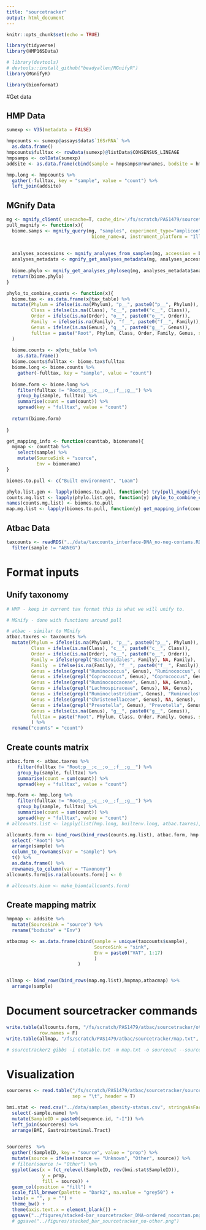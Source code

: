 ```yaml
---
title: "sourcetracker"
output: html_document
---
```


```r
knitr::opts_chunk$set(echo = TRUE)

library(tidyverse)
library(HMP16SData)

# library(devtools)
# devtools::install_github("beadyallen/MGnifyR")
library(MGnifyR)

library(biomformat)
```

#Get data

## HMP Data

```r

sumexp <- V35(metadata = FALSE)

hmpcounts <- sumexp@assays$data$`16SrRNA` %>%
  as.data.frame()
hmpcounts$fulltax <- rowData(sumexp)@listData$CONSENSUS_LINEAGE
hmpsamps <- colData(sumexp)
addsite <- as.data.frame(cbind(sample = hmpsamps@rownames, bodsite = hmpsamps@listData$HMP_BODY_SITE))

hmp.long <- hmpcounts %>%
  gather(-fulltax, key = "sample", value = "count") %>%
  left_join(addsite)

```

## MGnify Data
```r
mg <- mgnify_client( usecache=T, cache_dir='/fs/scratch/PAS1479/sourcetracker/data/MGnify_cache')
pull_magnify <- function(x){
  biome.samps <- mgnify_query(mg, "samples", experiment_type="amplicon",
                               biome_name=x, instrument_platform = "Illumina", usecache = T)
  
  
  analyses_accessions <- mgnify_analyses_from_samples(mg, accession = biome.samps$accession)
  analyses_metadata <- mgnify_get_analyses_metadata(mg, analyses_accessions)
  
  biome.phylo <- mgnify_get_analyses_phyloseq(mg, analyses_metadata$analysis_accession)
  return(biome.phylo)
}

phylo_to_combine_counts <- function(x){
  biome.tax <- as.data.frame(x@tax_table) %>%
  mutate(Phylum = ifelse(is.na(Phylum), "p__", paste0("p__", Phylum)),
         Class = ifelse(is.na(Class), "c__", paste0("c__", Class)),
         Order = ifelse(is.na(Order), "o__", paste0("o__", Order)),
         Family  = ifelse(is.na(Family), "f__", paste0("f__", Family)),
         Genus = ifelse(is.na(Genus), "g__", paste0("g__", Genus)),
         fulltax = paste("Root", Phylum, Class, Order, Family, Genus, sep = ";") 
  )
  
  biome.counts <- x@otu_table %>%
    as.data.frame() 
  biome.counts$fulltax <- biome.tax$fulltax
  biome.long <- biome.counts %>%
    gather(-fulltax, key = "sample", value = "count")
  
  biome.form <- biome.long %>%
    filter(fulltax != "Root;p__;c__;o__;f__;g__") %>%
    group_by(sample, fulltax) %>%
    summarise(count = sum(count)) %>%
    spread(key = "fulltax", value = "count")
  
  return(biome.form)
  
}

get_mapping_info <- function(counttab, biomename){
  mgmap <- counttab %>%
    select(sample) %>%
    mutate(SourceSink = "source",
           Env = biomename)
}
```

```r
biomes.to.pull <- c("Built environment", "Loam")

phylo.list.gen <- lapply(biomes.to.pull, function(y) try(pull_magnify(y)))
counts.mg.list <- lapply(phylo.list.gen, function(y) phylo_to_combine_counts(y))
names(counts.mg.list) <- biomes.to.pull
map.mg.list <- lapply(biomes.to.pull, function(y) get_mapping_info(counts.mg.list[[y]], y))

```

## Atbac Data
```r
taxcounts <- readRDS("../data/taxcounts_interface-DNA_no-neg-contams.RDS")%>%
  filter(sample != "ABNEG")
```

# Format inputs

## Unify taxonomy

```r
# HMP - keep in current tax format this is what we will unify to.

# MGnify - done with functions around pull

# atbac - similar to MGnify
atbac.taxres <- taxcounts %>%
  mutate(Phylum = ifelse(is.na(Phylum), "p__", paste0("p__", Phylum)),
         Class = ifelse(is.na(Class), "c__", paste0("c__", Class)),
         Order = ifelse(is.na(Order), "o__", paste0("o__", Order)),
         Family = ifelse(grepl("Bacteroidales", Family), NA, Family),
         Family  = ifelse(is.na(Family), "f__", paste0("f__", Family)),
         Genus = ifelse(grepl("Ruminococcus", Genus), "Ruminococcus", Genus),
         Genus = ifelse(grepl("Coprococcus", Genus), "Coprococcus", Genus),
         Genus = ifelse(grepl("Ruminococcaceae", Genus), NA, Genus),
         Genus = ifelse(grepl("Lachnospiraceae", Genus), NA, Genus),
         Genus = ifelse(grepl("Ruminoclostridium", Genus), "Ruminoclostridium", Genus),
         Genus = ifelse(grepl("Christenellaceae", Genus), NA, Genus),
         Genus = ifelse(grepl("Prevotella", Genus), "Prevotella", Genus),
         Genus = ifelse(is.na(Genus), "g__", paste0("g__", Genus)),
         fulltax = paste("Root", Phylum, Class, Order, Family, Genus, sep = ";") 
         ) %>%
  rename("counts" = "count")


```

## Create counts matrix

```r
atbac.form <- atbac.taxres %>%
    filter(fulltax != "Root;p__;c__;o__;f__;g__") %>%
    group_by(sample, fulltax) %>%
    summarise(count = sum(count)) %>%
    spread(key = "fulltax", value = "count")

hmp.form <- hmp.long %>%
    filter(fulltax != "Root;p__;c__;o__;f__;g__") %>%
    group_by(sample, fulltax) %>%
    summarise(count = sum(count)) %>%
    spread(key = "fulltax", value = "count")
# allcounts.list <- lapply(list(hmp.long, builtenv.long, atbac.taxres), function(y) tax_combine_to_wide(y))

allcounts.form <- bind_rows(bind_rows(counts.mg.list), atbac.form, hmp.form) %>%
  select(-"Root") %>%
  arrange(sample) %>%
  column_to_rownames(var = "sample") %>%
  t() %>%
  as.data.frame() %>%
  rownames_to_column(var = "Taxonomy")
allcounts.form[is.na(allcounts.form)] <- 0

# allcounts.biom <- make_biom(allcounts.form)
```

## Create mapping matrix

```r

hmpmap <- addsite %>%
  mutate(SourceSink = "source") %>%
  rename("bodsite" = "Env")

atbacmap <- as.data.frame(cbind(sample = unique(taxcounts$sample),
                                SourceSink = "sink",
                                Env = paste0("VAT", 1:17)
                                )
                          ) 


allmap <- bind_rows(bind_rows(map.mg.list),hmpmap,atbacmap) %>%
  arrange(sample)
```

# Document sourcetracker commands

```r
write.table(allcounts.form, "/fs/scratch/PAS1479/atbac/sourcetracker/otutable.txt", sep = "\t", quote = F,
            row.names = F)
write.table(allmap, "/fs/scratch/PAS1479/atbac/sourcetracker/map.txt", sep = "\t", quote = F, row.names = F)
```

```r
# sourcetracker2 gibbs -i otutable.txt -m map.txt -o sourceout --source_sink_column source-or-sink --source_category_column sample-type --sink_rarefaction_depth 0
```

# Visualization

```r
sourceres <- read.table("/fs/scratch/PAS1479/atbac/sourcetracker/sourceout/mixing_proportions.txt",
                        sep = "\t", header = T) 

bmi.stat <- read.csv("../data/samples_obesity-status.csv", stringsAsFactors = F) %>%
  select(-sample.name) %>%
  mutate(SampleID = paste0(sequence.id, "-I")) %>%
  left_join(sourceres) %>%
  arrange(BMI, Gastrointestinal.Tract)
  
```


```r
sourceres  %>%
  gather(!SampleID, key = "source", value = "prop") %>%
  mutate(source = ifelse(source == "Unknown", "Other", source)) %>%
  # filter(source != "Other") %>%
  ggplot(aes(x = fct_relevel(SampleID, rev(bmi.stat$SampleID)), 
             y = prop, 
             fill = source)) +
  geom_col(position = "fill") +
  scale_fill_brewer(palette = "Dark2", na.value = "grey50") +
  labs(x = "", y = "") +
  theme_bw() +
  theme(axis.text.x = element_blank()) +
  ggsave("../figures/stacked-bar_sourcetracker_DNA-ordered_nocontam.png", width = 10)
  # ggsave("../figures/stacked_bar_sourcetracker_no-other.png")
```

